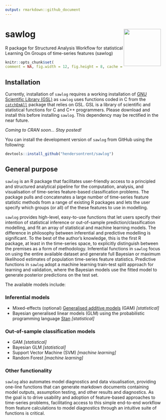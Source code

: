 ```yaml
---
output: rmarkdown::github_document
---
```


# sawlog <img src="man/figures/logo.png" align="right" width="120" />

R package for Structured Analysis Workflow for statistical Learning On Groups of time-series features (sawlog)

```r
knitr::opts_chunk$set(
comment = NA, fig.width = 12, fig.height = 8, cache = FALSE)
```

## Installation

Currently, installation of `sawlog` requires a working installation of [GNU Scientific Library (GSL)](https://www.gnu.org/software/gsl/) as `sawlog` uses functions coded in C from the [`catchEmAll`](https://github.com/hendersontrent/catchEmAll) package that relies on GSL. GSL is a library of scientific and statistical functions for C and C++ programmers. Please download and install this before installing `sawlog`. This dependency may be rectified in the near future.

*Coming to CRAN soon... Stay posted!*

You can install the development version of `sawlog` from GitHub using the following:

```r
devtools::install_github("hendersontrent/sawlog")
```

## General purpose

`sawlog` is an R package that facilitates user-friendly access to a principled and structured analytical pipeline for the computation, analysis, and visualisation of time-series feature-based classification problems. The package pulls and concatenates a large number of time-series feature statistic methods from a range of existing R packages and lets the user specify which groups (or all) of the these features to use in modelling.

`sawlog` provides high-level, easy-to-use functions that let users specify their intention of statistical inference or out-of-sample prediction/classification modelling, and fit an array of statistical and machine learning models. The difference in philosophy between inferential and predictive modelling is significant. To the best of the author's knowledge, this is the first R package, at least in the time-series space, to explicitly distinguish between the premises as a form of methodology. Inferential functions in `sawlog` focus on using the entire available dataset and generate full Bayesian or maximum likelihood estimates of population time-series feature statistics. Predictive functions in `sawlog` adopt a machine learning train-test split approach for learning and validation, where the Bayesian models use the fitted model to generate posterior predictions on the test set.

The available models include:

### Inferential models

* Mixed-effects (optional) [Generalised additive models](https://en.wikipedia.org/wiki/Generalized_additive_model) (GAM) *[statistical]*
* Bayesian generalised linear models (GLM) using the probabilistic programming language [Stan](https://mc-stan.org) *[statistical]*

### Out-of-sample classification models

* GAM *[statistical]*
* Bayesian GLM *[statistical]*
* Support Vector Machine (SVM) *[machine learning]*
* Random Forest *[machine learning]*

### Other functionality

`sawlog` also automates model diagnostics and data visualisation, providing one-line functions that can generate markdown documents containing model outputs, assumption testing, and other results and diagnostics. As the goal is to drive usability and adoption of feature-based approaches to time-series problems, facilitating access to this simple end-to-end workflow from feature calculations to model diagnostics through an intuitive suite of functions is critical.
